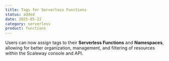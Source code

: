 ```yaml
---
title: Tags for Serverless Functions
status: added
date: 2025-05-22
category: serverless
product: functions
---
```


Users can now assign tags to their **Serverless Functions** and **Namespaces**, allowing for better organization, management, and filtering of resources within the Scaleway console and API.

